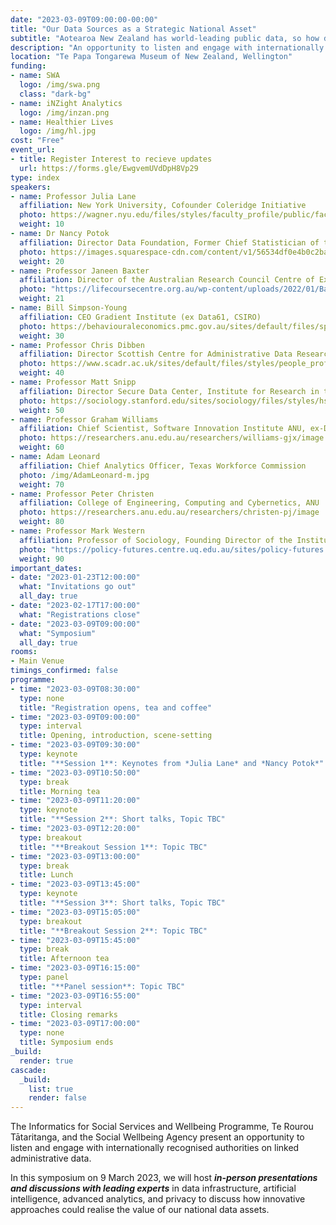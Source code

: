 ```yaml
---
date: "2023-03-09T09:00:00-00:00"
title: "Our Data Sources as a Strategic National Asset"
subtitle: "Aotearoa New Zealand has world-leading public data, so how do we realise the value of these data assets?"
description: "An opportunity to listen and engage with internationally recognised authorities on linked administrative data."
location: "Te Papa Tongarewa Museum of New Zealand, Wellington"
funding:
- name: SWA
  logo: /img/swa.png
  class: "dark-bg"
- name: iNZight Analytics
  logo: /img/inzan.png
- name: Healthier Lives
  logo: /img/hl.jpg
cost: "Free"
event_url:
- title: Register Interest to recieve updates
  url: https://forms.gle/EwgvemUVdDpH8Vp29
type: index
speakers:
- name: Professor Julia Lane
  affiliation: New York University, Cofounder Coleridge Initiative
  photo: https://wagner.nyu.edu/files/styles/faculty_profile/public/faculty/headshots/Julia-Lane_2.jpg?itok=37RrLxC9
  weight: 10
- name: Dr Nancy Potok
  affiliation: Director Data Foundation, Former Chief Statistician of the USA
  photo: https://images.squarespace-cdn.com/content/v1/56534df0e4b0c2babdb6644d/1582925262072-MB2LGDFPG8P9ZB9J54GZ/Nancy_Potok.jpg?format=500w
  weight: 20
- name: Professor Janeen Baxter
  affiliation: Director of the Australian Research Council Centre of Excellence for Children and Families over the Life Course, Director Life Course Centre, University of Queensland
  photo: "https://lifecoursecentre.org.au/wp-content/uploads/2022/01/Baxter-J@2x.jpg"
  weight: 21
- name: Bill Simpson-Young
  affiliation: CEO Gradient Institute (ex Data61, CSIRO)
  photo: https://behaviouraleconomics.pmc.gov.au/sites/default/files/speakers/Bill-Simpson-Young.jpg
  weight: 30
- name: Professor Chris Dibben
  affiliation: Director Scottish Centre for Administrative Data Research, Co-Director International Population Data Linkage Network
  photo: https://www.scadr.ac.uk/sites/default/files/styles/people_profiles_pic/public/Chris%20Dibben.JPG?itok=CnUPwUPt
  weight: 40
- name: Professor Matt Snipp
  affiliation: Director Secure Data Center, Institute for Research in the Social Sciences, Stanford University
  photo: https://sociology.stanford.edu/sites/sociology/files/styles/hs_medium_square_360x360/public/media/people/mattsnipp_2.jpg?h=ec29f111&itok=I0CXNmic
  weight: 50
- name: Professor Graham Williams
  affiliation: Chief Scientist, Software Innovation Institute ANU, ex-Director of Data Science at Microsoft
  photo: https://researchers.anu.edu.au/researchers/williams-gjx/image
  weight: 60
- name: Adam Leonard
  affiliation: Chief Analytics Officer, Texas Workforce Commission
  photo: /img/AdamLeonard-m.jpg
  weight: 70
- name: Professor Peter Christen
  affiliation: College of Engineering, Computing and Cybernetics, ANU
  photo: https://researchers.anu.edu.au/researchers/christen-pj/image
  weight: 80
- name: Professor Mark Western
  affiliation: Professor of Sociology, Founding Director of the Institute for Social Science Research, University of Queensland.
  photo: "https://policy-futures.centre.uq.edu.au/sites/policy-futures.centre.uq.edu.au/files/styles/uq_core_small_portrait/public/ckfinder/images/Associates/909.jpeg?itok=psLl1QHc"
  weight: 90
important_dates:
- date: "2023-01-23T12:00:00"
  what: "Invitations go out"
  all_day: true
- date: "2023-02-17T17:00:00"
  what: "Registrations close"
- date: "2023-03-09T09:00:00"
  what: "Symposium"
  all_day: true
rooms:
- Main Venue
timings_confirmed: false
programme:
- time: "2023-03-09T08:30:00"
  type: none
  title: "Registration opens, tea and coffee"
- time: "2023-03-09T09:00:00"
  type: interval
  title: Opening, introduction, scene-setting
- time: "2023-03-09T09:30:00"
  type: keynote
  title: "**Session 1**: Keynotes from *Julia Lane* and *Nancy Potok*"
- time: "2023-03-09T10:50:00"
  type: break
  title: Morning tea
- time: "2023-03-09T11:20:00"
  type: keynote
  title: "**Session 2**: Short talks, Topic TBC"
- time: "2023-03-09T12:20:00"
  type: breakout
  title: "**Breakout Session 1**: Topic TBC"
- time: "2023-03-09T13:00:00"
  type: break
  title: Lunch
- time: "2023-03-09T13:45:00"
  type: keynote
  title: "**Session 3**: Short talks, Topic TBC"
- time: "2023-03-09T15:05:00"
  type: breakout
  title: "**Breakout Session 2**: Topic TBC"
- time: "2023-03-09T15:45:00"
  type: break
  title: Afternoon tea
- time: "2023-03-09T16:15:00"
  type: panel
  title: "**Panel session**: Topic TBC"
- time: "2023-03-09T16:55:00"
  type: interval
  title: Closing remarks
- time: "2023-03-09T17:00:00"
  type: none
  title: Symposium ends
_build:
  render: true
cascade:
  _build:
    list: true
    render: false
---
```


The Informatics for Social Services and Wellbeing Programme, Te Rourou Tātaritanga, and the Social Wellbeing Agency present an opportunity to listen and engage with internationally recognised authorities on linked administrative data.

In this symposium on 9 March 2023, we will host ***in-person presentations and discussions with leading experts*** in data infrastructure, artificial intelligence, advanced analytics, and privacy to discuss how innovative approaches could realise the value of our national data assets.

